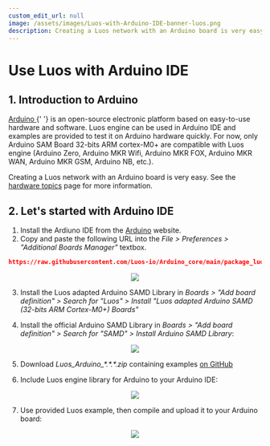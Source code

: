 ```yaml
---
custom_edit_url: null
image: /assets/images/Luos-with-Arduino-IDE-banner-luos.png
description: Creating a Luos network with an Arduino board is very easy.
---
```



# Use Luos with Arduino IDE

## 1. Introduction to Arduino

<p>
  <a href="https://www.arduino.cc/" target="_blank">
    Arduino<IconExternalLink width="10"></IconExternalLink>
  </a>{' '}
  is an open-source electronic platform based on easy-to-use hardware and software. Luos engine can
  be used in Arduino IDE and examples are provided to test it on Arduino hardware quickly. For now,
  only Arduino SAM Board 32-bits ARM cortex-M0+ are compatible with Luos engine (Arduino Zero,
  Arduino MKR Wifi, Arduino MKR FOX, Arduino MKR WAN, Arduino MKR GSM, Arduino NB, etc.).
</p>

Creating a Luos network with an Arduino board is very easy. See the [hardware topics](/docs/hardware-consideration) page for more information.

## 2. Let's started with Arduino IDE

1.  Install the Ardiuno IDE from the <a href="https://www.arduino.cc/" target="_blank">Arduino<IconExternalLink width="10"></IconExternalLink></a> website.
2.  Copy and paste the following URL into the _File > Preferences > "Additional Boards Manager"_ textbox.

```json
https://raw.githubusercontent.com/Luos-io/Arduino_core/main/package_luos_index.json
```

<div align="center">
  <Image src="/assets/images/arduino_board_luos_preferences.png" />
</div>

3.  Install the Luos adapted Arduino SAMD Library in _Boards > "Add board definition" > Search for "Luos" > Install "Luos adapted Arduino SAMD (32-bits ARM Cortex-M0+) Boards"_

4.  Install the official Arduino SAMD Library in _Boards > "Add board definition" > Search for "SAMD" > Install Arduino SAMD Library_:

<div align="center">
  <Image src="/assets/images/arduino_Luos_board.png" />
</div>

5.  Download _Luos_Arduino\_\*.\*.\*.zip_ containing examples <a href="https://github.com/Luos-io/luos_engine/releases" target="_blank">on GitHub<IconExternalLink width="10"></IconExternalLink></a>

6.  Include Luos engine library for Arduino to your Arduino IDE:

<div align="center">
  <Image src="/assets/images/arduino_include_library.png" />
</div>

7.  Use provided Luos example, then compile and upload it to your Arduino board:

<div align="center">
  <Image src="/assets/images/arduino_Luos_example.png" />
</div>
